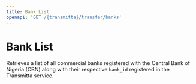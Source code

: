 ```yaml
---
title: Bank List
openapi: 'GET /{transmitta}/transfer/banks'
---
```


# Bank List

Retrieves a list of all commercial banks registered with the Central Bank of Nigeria (CBN) along with their respective `bank_id` registered in the Transmitta service.


